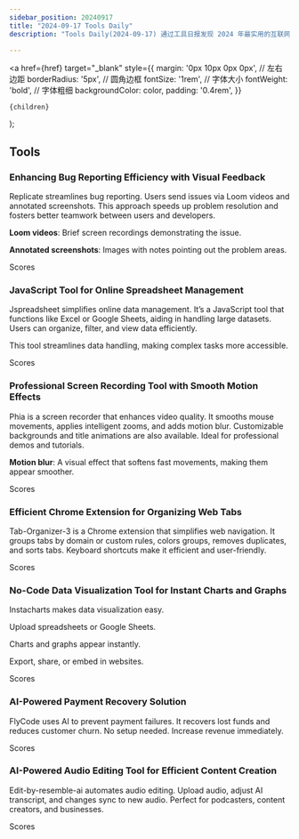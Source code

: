 ```yaml
---
sidebar_position: 20240917
title: "2024-09-17 Tools Daily"
description: "Tools Daily(2024-09-17) 通过工具日报发现 2024 年最实用的互联网软件、AI工具和产品！"

---
```



  <a
    href={href}
    target="_blank"
    style={{
      margin: '0px 10px 0px 0px', // 左右边距
      borderRadius: '5px', // 圆角边框
      fontSize: '1rem', // 字体大小
      fontWeight: 'bold', // 字体粗细
      backgroundColor: color,
      padding: '0.4rem',
    }}
  >
    {children}
  </a>
);


## Tools

### Enhancing Bug Reporting Efficiency with Visual Feedback

Replicate streamlines bug reporting. Users send issues via Loom videos and annotated screenshots. This approach speeds up problem resolution and fosters better teamwork between users and developers.

**Loom videos**: Brief screen recordings demonstrating the issue.

**Annotated screenshots**: Images with notes pointing out the problem areas.

<Link href="/news/2024/09/17/Enhancing-Bug-Reporting-Efficiency-with-Visual-Feedback" color="#B0C4DE">Scores</Link>

### JavaScript Tool for Online Spreadsheet Management

Jspreadsheet simplifies online data management. It’s a JavaScript tool that functions like Excel or Google Sheets, aiding in handling large datasets. Users can organize, filter, and view data efficiently.

This tool streamlines data handling, making complex tasks more accessible.

<Link href="/news/2024/09/17/JavaScript-Tool-for-Online-Spreadsheet-Management" color="#B0C4DE">Scores</Link>

### Professional Screen Recording Tool with Smooth Motion Effects

Phia is a screen recorder that enhances video quality. It smooths mouse movements, applies intelligent zooms, and adds motion blur. Customizable backgrounds and title animations are also available. Ideal for professional demos and tutorials.

**Motion blur**: A visual effect that softens fast movements, making them appear smoother.

<Link href="/news/2024/09/17/Professional-Screen-Recording-Tool-with-Smooth-Motion-Effect" color="#B0C4DE">Scores</Link>

### Efficient Chrome Extension for Organizing Web Tabs

Tab-Organizer-3 is a Chrome extension that simplifies web navigation. It groups tabs by domain or custom rules, colors groups, removes duplicates, and sorts tabs. Keyboard shortcuts make it efficient and user-friendly.

<Link href="/news/2024/09/17/Efficient-Chrome-Extension-for-Organizing-Web-Tabs" color="#B0C4DE">Scores</Link>

### No-Code Data Visualization Tool for Instant Charts and Graphs

Instacharts makes data visualization easy.

Upload spreadsheets or Google Sheets.

Charts and graphs appear instantly.

Export, share, or embed in websites.

<Link href="/news/2024/09/17/NoCode-Data-Visualization-Tool-for-Instant-Charts-and-Graphs" color="#B0C4DE">Scores</Link>

### AI-Powered Payment Recovery Solution

FlyCode uses AI to prevent payment failures.
It recovers lost funds and reduces customer churn.
No setup needed.
Increase revenue immediately.

<Link href="/news/2024/09/17/AIPowered-Payment-Recovery-Solution" color="#B0C4DE">Scores</Link>

### AI-Powered Audio Editing Tool for Efficient Content Creation

Edit-by-resemble-ai automates audio editing. Upload audio, adjust AI transcript, and changes sync to new audio. Perfect for podcasters, content creators, and businesses.

<Link href="/news/2024/09/17/AIPowered-Audio-Editing-Tool-for-Efficient-Content-Creation" color="#B0C4DE">Scores</Link>

